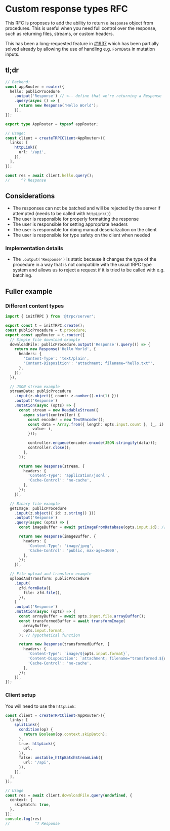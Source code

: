 # Custom response types RFC

This RFC is proposes to add the ability to return a `Response` object from procedures. This is useful when you need full control over the response, such as returning files, streams, or custom headers.

This has been a long-requested feature in [#1937](https://github.com/trpc/trpc/issues/1937) which has been partially solved already by allowing the use of handling e.g. `FormData` in mutation inputs.

## tl;dr

```ts
// Backend:
const appRouter = router({
  hello: publicProcedure
    .output('Response') // <-- define that we're returning a Response
    .query(async () => {
      return new Response('Hello World');
    }),
});

export type AppRouter = typeof appRouter;

// Usage:
const client = createTRPCClient<AppRouter>({
  links: [
    httpLink({
      url: '/api',
    }),
  ],
});

const res = await client.hello.query();
//     ^? Response
```

## Considerations

- The responses can not be batched and will be rejected by the server if attempted (needs to be called with `httpLink()`)
- The user is responsible for properly formatting the response
- The user is responsible for setting appropriate headers
- The user is responsible for doing manual deserialization on the client
- The user is responsible for type safety on the client when needed

### Implementation details

- The `.output('Response')` is static because it changes the type of the procedure in a way that is not compatible with the usual tRPC type system and allows us to reject a request if it is tried to be called with e.g. batching.

## Fuller example

### Different content types

```ts twoslash
import { initTRPC } from '@trpc/server';

export const t = initTRPC.create();
const publicProcedure = t.procedure;
export const appRouter = t.router({
  // Simple file download example
  downloadFile: publicProcedure.output('Response').query(() => {
    return new Response('Hello World', {
      headers: {
        'Content-Type': 'text/plain',
        'Content-Disposition': 'attachment; filename="hello.txt"',
      },
    });
  }),

  // JSON stream example
  streamData: publicProcedure
    .input(z.object({ count: z.number().min(1) }))
    .output('Response')
    .mutation(async (opts) => {
      const stream = new ReadableStream({
        async start(controller) {
          const encoder = new TextEncoder();
          const data = Array.from({ length: opts.input.count }, (_, i) => ({
            value: i,
          }));

          controller.enqueue(encoder.encode(JSON.stringify(data)));
          controller.close();
        },
      });

      return new Response(stream, {
        headers: {
          'Content-Type': 'application/jsonl',
          'Cache-Control': 'no-cache',
        },
      });
    }),

  // Binary file example
  getImage: publicProcedure
    .input(z.object({ id: z.string() }))
    .output('Response')
    .query(async (opts) => {
      const imageBuffer = await getImageFromDatabase(opts.input.id); // hypothetical function

      return new Response(imageBuffer, {
        headers: {
          'Content-Type': 'image/jpeg',
          'Cache-Control': 'public, max-age=3600',
        },
      });
    }),

  // File upload and transform example
  uploadAndTransform: publicProcedure
    .input(
      zfd.formData({
        file: zfd.file(),
      }),
    )
    .output('Response')
    .mutation(async (opts) => {
      const arrayBuffer = await opts.input.file.arrayBuffer();
      const transformedBuffer = await transformImage(
        arrayBuffer,
        opts.input.format,
      ); // hypothetical function

      return new Response(transformedBuffer, {
        headers: {
          'Content-Type': `image/${opts.input.format}`,
          'Content-Disposition': `attachment; filename="transformed.${opts.input.format}"`,
          'Cache-Control': 'no-cache',
        },
      });
    }),
});
```

### Client setup

You will need to use the `httpLink`:

```ts
const client = createTRPCClient<AppRouter>({
  links: [
    splitLink({
      condition(op) {
        return Boolean(op.context.skipBatch);
      },
      true: httpLink({
        url,
      }),
      false: unstable_httpBatchStreamLink({
        url: '/api',
      }),
    }),
  ],
});

// Usage
const res = await client.downloadFile.query(undefined, {
  context: {
    skipBatch: true,
  },
});
console.log(res)
//           ^? Response
```
